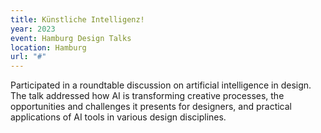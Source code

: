 ```yaml
---
title: Künstliche Intelligenz!
year: 2023
event: Hamburg Design Talks
location: Hamburg
url: "#"
---
```


Participated in a roundtable discussion on artificial intelligence in design. The talk addressed how AI is transforming creative processes, the opportunities and challenges it presents for designers, and practical applications of AI tools in various design disciplines. 